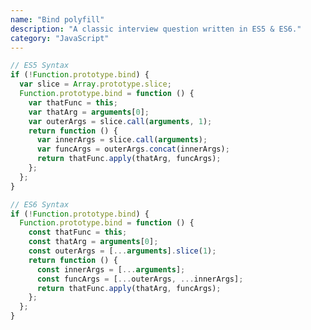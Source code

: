 ```yaml
---
name: "Bind polyfill"
description: "A classic interview question written in ES5 & ES6."
category: "JavaScript"
---
```


```js
// ES5 Syntax
if (!Function.prototype.bind) {
  var slice = Array.prototype.slice;
  Function.prototype.bind = function () {
    var thatFunc = this;
    var thatArg = arguments[0];
    var outerArgs = slice.call(arguments, 1);
    return function () {
      var innerArgs = slice.call(arguments);
      var funcArgs = outerArgs.concat(innerArgs);
      return thatFunc.apply(thatArg, funcArgs);
    };
  };
}

// ES6 Syntax
if (!Function.prototype.bind) {
  Function.prototype.bind = function () {
    const thatFunc = this;
    const thatArg = arguments[0];
    const outerArgs = [...arguments].slice(1);
    return function () {
      const innerArgs = [...arguments];
      const funcArgs = [...outerArgs, ...innerArgs];
      return thatFunc.apply(thatArg, funcArgs);
    };
  };
}
```
